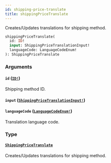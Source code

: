 ```yaml
---
id: shipping-price-translate
title: shippingPriceTranslate
---
```


Creates/Updates translations for shipping method.

```graphql
shippingPriceTranslate(
  id: ID!
  input: ShippingPriceTranslationInput!
  languageCode: LanguageCodeEnum!
): ShippingPriceTranslate

```

### Arguments

#### `id` ([`ID!`](/developer/api-reference/scalars/id.mdx))

Shipping method ID.

#### `input` ([`ShippingPriceTranslationInput!`](/developer/api-reference/inputs/shipping-price-translation-input.mdx))

#### `languageCode` ([`LanguageCodeEnum!`](/developer/api-reference/enums/language-code-enum.mdx))

Translation language code.

### Type

#### [`ShippingPriceTranslate`](/developer/api-reference/objects/shipping-price-translate.mdx)

Creates/Updates translations for shipping method.
